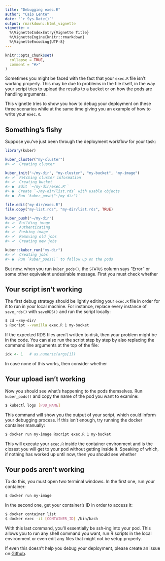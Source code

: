 ```yaml
---
title: "Debugging exec.R"
author: "Caio Lente"
date: "`r Sys.Date()`"
output: rmarkdown::html_vignette
vignette: >
  %\VignetteIndexEntry{Vignette Title}
  %\VignetteEngine{knitr::rmarkdown}
  %\VignetteEncoding{UTF-8}
---
```


```r
knitr::opts_chunk$set(
  collapse = TRUE,
  comment = "#>"
)
```

Sometimes you might be faced with the fact that your `exec.R` file isn't working
properly. This may be due to problems in the file itself, in the way your script
tries to upload the results to a bucket or on how the pods are handling
arguments.

This vignette tries to show you how to debug your deployment on these three
scenarios while at the same time giving you an example of how to write your
`exec.R`.

## Something's fishy

Suppose you've just been through the deployment workflow for your task: 

```r
library(kuber)

kuber_cluster("my-cluster")
#> ✔  Creating cluster

kuber_init("~/my-dir", "my-cluster", "my-bucket", "my-image")
#> ✔  Fetching cluster information
#> ✔  Creating bucket
#> ●  Edit `~/my-dir/exec.R'`
#> ●  Create `~/my-dir/list.rds` with usable objects
#> ●  Run `kuber_push("~/my-dir")`

file.edit("my-dir/exec.R")
file.copy("my-list.rds", "my-dir/list.rds", TRUE)

kuber_push("~/my-dir")
#> ✔  Building image
#> ✔  Authenticating
#> ✔  Pushing image
#> ✔  Removing old jobs
#> ✔  Creating new jobs

kuber::kuber_run("my-dir")
#> ✔  Creating jobs
#> ●  Run `kuber_pods()` to follow up on the pods
```

But now, when you run `kuber_pods()`, the `STATUS` column says "Error" or some
other equivalent undesirable message. First you must check whether

## Your script isn't working

The first debug strategy should be lightly editing your `exec.R` file in
order for it to run in your local machine. For instance, replace every instance
of `save_rds()` with `saveRDS()` and run the script locally:

```bash
$ cd ~/my-dir/
$ Rscript --vanilla exec.R 1 my-bucket
```

If the expected RDS files aren't written to disk, then your problem might be
in the code. You can also run the script step by step by also replacing the
command line arguments at the top of the file:

```r
idx <- 1   # as.numeric(args[1])
```

In case none of this works, then consider whether

## Your upload isn't working

Now you should see what's happening to the pods themselves. Run `kuber_pods()`
and copy the name of the pod you want to examine:

```bash
$ kubectl logs [POD_NAME]
```

This command will show you the output of your script, which could inform your
debugging process. If this isn't enough, try running the docker container
manually:

```bash
$ docker run my-image Rscript exec.R 1 my-bucket
```

This will execute your `exec.R` inside the container environment and is the
closest you will get to your pod without getting inside it. Speaking of which,
if nothing has worked up until now, then you should see whether

## Your pods aren't working

To do this, you must open two terminal windows. In the first one, run your
container:

```bash
$ docker run my-image
```

In the second one, get your container's ID in order to access it:

```bash
$ docker container list
$ docker exec -it [CONTAINER_ID] /bin/bash
```

With this last command, you'll essentially be ssh-ing into your pod. This
allows you to run any shell command you want, run R scripts in the local
environment or even edit any files that might not be setup properly.

If even this doesn't help you debug your deployment, please create an issue
on [Github](https://github.com/platipusc/kuber).

